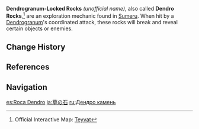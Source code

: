 {{Terminology Infobox
|image  = Dendrogranum-Locked Rock.png
|type   = Exploration
|region = Sumeru
}}
'''Dendrogranum-Locked Rocks''' ''(unofficial name)'', also called '''Dendro Rocks''',<ref name="map">Official Interactive Map: [https://webstatic-sea.mihoyo.com/app/ys-map-sea/index.html Teyvat]</ref> are an exploration mechanic found in [[Sumeru]]. When hit by a [[Dendrogranum]]'s coordinated attack, these rocks will break and reveal certain objects or enemies.

==Change History==
{{Change History|3.0}}

==References==
{{Reflist}}

==Navigation==
{{Exploration Navbox|Sumeru}}

[[es:Roca Dendro]]
[[ja:草の石]]
[[ru:Дендро камень]]